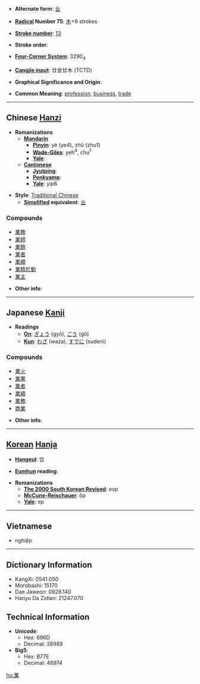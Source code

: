 * '''Alternate form''': [[业]]

* '''[[Wiktionary:Chinese radical index| Radical]] Number 75''': [[Wiktionary:Chinese radical index 木|木]]+9 strokes

* '''[[Wiktionary:Chinese total strokes index|Stroke number]]''': [[Wiktionary:Chinese total strokes index 13|13]]

* '''Stroke order''': 

* '''[[Wiktionary:Chinese four corner index|Four-Corner System]]''': 3290<sub>4</sub>

* '''[[Wiktionary:Chinese Cangjie index|Cangjie input]]''': 廿金廿木 (TCTD)

* '''Graphical Significance and Origin''': 

* '''Common Meaning''': [[profession]], [[business]], [[trade]]

----

== Chinese [[Hanzi]] ==

* '''Romanizations'''
** '''[[Mandarin]]'''
*** '''[[Pinyin]]''': yè (ye4), zhū (zhu1)
*** '''[[Wade-Giles]]''': yeh<sup>4</sup>, chu<sup>1</sup>
*** '''[[Yale]]''': 
** '''[[Cantonese]]'''
*** '''[[Jyutping]]''':
*** '''[[Penkyamp]]''': 
*** '''[[Yale]]''': yip6

* '''Style''': [[Traditional Chinese]] 
** '''[[Simplified Chinese|Simplified]] equivalent''': [[业]]

===Compounds===
*[[業務]]
*[[業師]]
*[[業餘]]
*[[業者]]
*[[業績]]
*[[業精於勤]]
*[[業主]]

* '''Other info''': 

----

== Japanese [[Kanji]] ==

* '''Readings'''
** '''[[On]]''': [[ぎょう]] (gyō), [[ごう]] (gō)
** '''[[Kun]]''': [[わざ]] (waza), [[すでに]] (sudeni)

===Compounds===
*[[業火]]
*[[業果]]
*[[業者]]
*[[業績]]
*[[業務]]
*[[商業]]

* '''Other info''':  

----

== [[Korean]] [[Hanja]] ==

* '''[[Hangeul]]''': 업

* '''[[Eumhun]] reading''': 

* '''Romanizations'''
** '''[[The 2000 South Korean Revised Romanization|The 2000 South Korean Revised]]''': eop
** '''[[McCune-Reischauer]]''': ŏp
** '''[[Yale]]''': ep

----

==Vietnamese==

*nghiệp

----
== Dictionary Information ==

* KangXi: 0541.050
* Morobashi: 15170
* Dae Jaweon: 0928.140
* Hanyu Da Zidian: 21247.070

== Technical Information ==

* '''Unicode''':
** Hex: 696D
** Decimal: 26989
* '''Big5''':
** Hex: B77E
** Decimal: 46974

[[hu:業]]